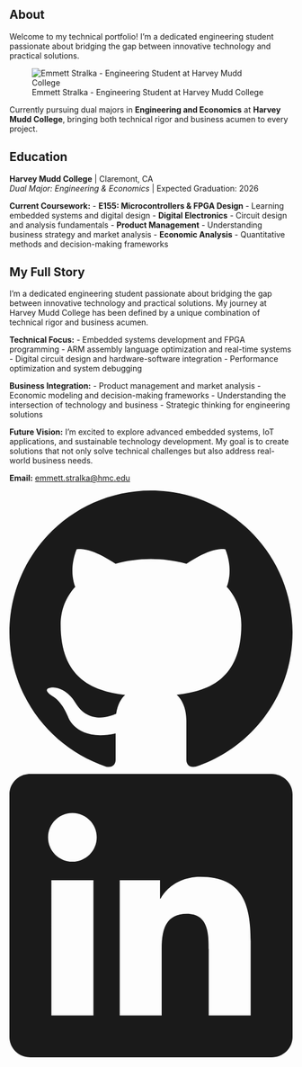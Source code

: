 ::: {.full-width-title}
::: {.section-title-container}
## About {.section-title}
:::
:::

::: {.about-hero .scroll-animate}
Welcome to my technical portfolio! I'm a dedicated engineering student passionate about bridging the gap between innovative technology and practical solutions.

![Emmett Stralka - Engineering Student at Harvey Mudd College](images/headshot.jpg){.about-image}

Currently pursuing dual majors in **Engineering and Economics** at **Harvey Mudd College**, bringing both technical rigor and business acumen to every project.
:::

::: {.two-column-layout}
::: {.left-column}
::: {.section-title-container}
## Education {.section-title}
:::

::: {.about-section .scroll-animate}
**Harvey Mudd College** | Claremont, CA  
*Dual Major: Engineering & Economics* | Expected Graduation: 2026

**Current Coursework:**
- **E155: Microcontrollers & FPGA Design** - Learning embedded systems and digital design
- **Digital Electronics** - Circuit design and analysis fundamentals
- **Product Management** - Understanding business strategy and market analysis
- **Economic Analysis** - Quantitative methods and decision-making frameworks
:::
:::

::: {.right-column}
::: {.section-title-container}
## My Full Story {.section-title}
:::

::: {.about-section .scroll-animate}
I'm a dedicated engineering student passionate about bridging the gap between innovative technology and practical solutions. My journey at Harvey Mudd College has been defined by a unique combination of technical rigor and business acumen.

**Technical Focus:**
- Embedded systems development and FPGA programming
- ARM assembly language optimization and real-time systems
- Digital circuit design and hardware-software integration
- Performance optimization and system debugging

**Business Integration:**
- Product management and market analysis
- Economic modeling and decision-making frameworks
- Understanding the intersection of technology and business
- Strategic thinking for engineering solutions

**Future Vision:**
I'm excited to explore advanced embedded systems, IoT applications, and sustainable technology development. My goal is to create solutions that not only solve technical challenges but also address real-world business needs.

**Email:** [emmett.stralka@hmc.edu](mailto:emmett.stralka@hmc.edu)

::: {.social-icons}
<a href="https://github.com/stremme1" class="social-icon" target="_blank">
<svg viewBox="0 0 24 24" fill="currentColor">
<path d="M12 0c-6.626 0-12 5.373-12 12 0 5.302 3.438 9.8 8.207 11.387.599.111.793-.261.793-.577v-2.234c-3.338.726-4.033-1.416-4.033-1.416-.546-1.387-1.333-1.756-1.333-1.756-1.089-.745.083-.729.083-.729 1.205.084 1.839 1.237 1.839 1.237 1.07 1.834 2.807 1.304 3.492.997.107-.775.418-1.305.762-1.604-2.665-.305-5.467-1.334-5.467-5.931 0-1.311.469-2.381 1.236-3.221-.124-.303-.535-1.524.117-3.176 0 0 1.008-.322 3.301 1.23.957-.266 1.983-.399 3.003-.404 1.02.005 2.047.138 3.006.404 2.291-1.552 3.297-1.23 3.297-1.23.653 1.653.242 2.874.118 3.176.77.84 1.235 1.911 1.235 3.221 0 4.609-2.807 5.624-5.479 5.921.43.372.823 1.102.823 2.222v3.293c0 .319.192.694.801.576 4.765-1.589 8.199-6.086 8.199-11.386 0-6.627-5.373-12-12-12z"/>
</svg>
</a>
<a href="https://www.linkedin.com/in/emmett-stralka-b41575213/" class="social-icon" target="_blank">
<svg viewBox="0 0 24 24" fill="currentColor">
<path d="M20.447 20.452h-3.554v-5.569c0-1.328-.027-3.037-1.852-3.037-1.853 0-2.136 1.445-2.136 2.939v5.667H9.351V9h3.414v1.561h.046c.477-.9 1.637-1.85 3.37-1.85 3.601 0 4.267 2.37 4.267 5.455v6.286zM5.337 7.433c-1.144 0-2.063-.926-2.063-2.065 0-1.138.92-2.063 2.063-2.063 1.14 0 2.064.925 2.064 2.063 0 1.139-.925 2.065-2.064 2.065zm1.782 13.019H3.555V9h3.564v11.452zM22.225 0H1.771C.792 0 0 .774 0 1.729v20.542C0 23.227.792 24 1.771 24h20.451C23.2 24 24 23.227 24 22.271V1.729C24 .774 23.2 0 22.222 0h.003z"/>
</svg>
</a>
:::
:::
:::
:::

<script src="scroll-animations.js"></script>
